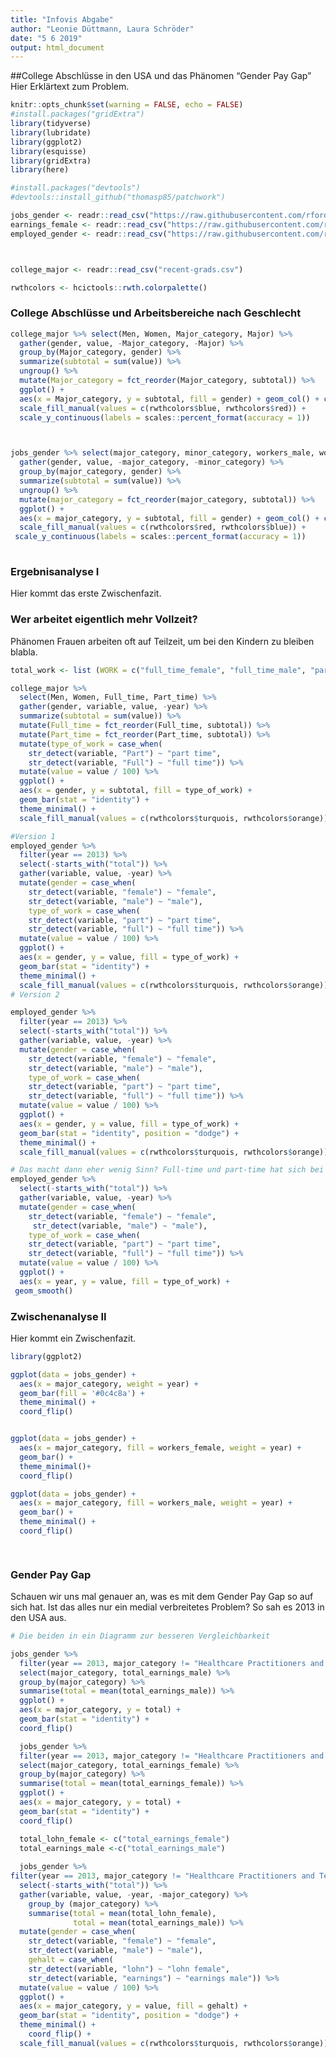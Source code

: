 ```yaml
---
title: "Infovis Abgabe"
author: "Leonie Düttmann, Laura Schröder"
date: "5 6 2019"
output: html_document
---
```


##College Abschlüsse in den USA und das Phänomen "Gender Pay Gap"
Hier Erklärtext zum Problem.
```r
knitr::opts_chunk$set(warning = FALSE, echo = FALSE)
#install.packages("gridExtra")
library(tidyverse)
library(lubridate)
library(ggplot2)
library(esquisse)
library(gridExtra)
library(here)

#install.packages("devtools")
#devtools::install_github("thomasp85/patchwork")
```


```r
jobs_gender <- readr::read_csv("https://raw.githubusercontent.com/rfordatascience/tidytuesday/master/data/2019/2019-03-05/jobs_gender.csv")
earnings_female <- readr::read_csv("https://raw.githubusercontent.com/rfordatascience/tidytuesday/master/data/2019/2019-03-05/earnings_female.csv") 
employed_gender <- readr::read_csv("https://raw.githubusercontent.com/rfordatascience/tidytuesday/master/data/2019/2019-03-05/employed_gender.csv") 



college_major <- readr::read_csv("recent-grads.csv")

rwthcolors <- hcictools::rwth.colorpalette()

```
### College Abschlüsse und Arbeitsbereiche nach Geschlecht

```r

college_major %>% select(Men, Women, Major_category, Major) %>% 
  gather(gender, value, -Major_category, -Major) %>% 
  group_by(Major_category, gender) %>% 
  summarize(subtotal = sum(value)) %>%
  ungroup() %>% 
  mutate(Major_category = fct_reorder(Major_category, subtotal)) %>% 
  ggplot() +
  aes(x = Major_category, y = subtotal, fill = gender) + geom_col() + coord_flip() +
  scale_fill_manual(values = c(rwthcolors$blue, rwthcolors$red)) +
  scale_y_continuous(labels = scales::percent_format(accuracy = 1)) 



jobs_gender %>% select(major_category, minor_category, workers_male, workers_female) %>% 
  gather(gender, value, -major_category, -minor_category) %>% 
  group_by(major_category, gender) %>% 
  summarize(subtotal = sum(value)) %>% 
  ungroup() %>% 
  mutate(major_category = fct_reorder(major_category, subtotal)) %>% 
  ggplot() +
  aes(x = major_category, y = subtotal, fill = gender) + geom_col() + coord_flip() +
  scale_fill_manual(values = c(rwthcolors$red, rwthcolors$blue)) +
 scale_y_continuous(labels = scales::percent_format(accuracy = 1)) 
  


```

### Ergebnisanalyse I
Hier kommt das erste Zwischenfazit.

### Wer arbeitet eigentlich mehr Vollzeit?
Phänomen Frauen arbeiten oft auf Teilzeit, um bei den Kindern zu bleiben blabla.

```r

total_work <- list (WORK = c("full_time_female", "full_time_male", "part_time_female", "part_time_male"))

college_major %>% 
  select(Men, Women, Full_time, Part_time) %>% 
  gather(gender, variable, value, -year) %>%
  summarize(subtotal = sum(value)) %>% 
  mutate(Full_time = fct_reorder(Full_time, subtotal)) %>% 
  mutate(Part_time = fct_reorder(Part_time, subtotal)) %>% 
  mutate(type_of_work = case_when(
    str_detect(variable, "Part") ~ "part time",
    str_detect(variable, "Full") ~ "full time")) %>%  
  mutate(value = value / 100) %>% 
  ggplot() +
  aes(x = gender, y = subtotal, fill = type_of_work) + 
  geom_bar(stat = "identity") +
  theme_minimal() +
  scale_fill_manual(values = c(rwthcolors$turquois, rwthcolors$orange)) 

#Version 1
employed_gender %>% 
  filter(year == 2013) %>% 
  select(-starts_with("total")) %>% 
  gather(variable, value, -year) %>%
  mutate(gender = case_when(
    str_detect(variable, "female") ~ "female",
    str_detect(variable, "male") ~ "male"),
    type_of_work = case_when(
    str_detect(variable, "part") ~ "part time",
    str_detect(variable, "full") ~ "full time")) %>%  
  mutate(value = value / 100) %>% 
  ggplot() +
  aes(x = gender, y = value, fill = type_of_work) + 
  geom_bar(stat = "identity") +
  theme_minimal() +
  scale_fill_manual(values = c(rwthcolors$turquois, rwthcolors$orange)) 
# Version 2

employed_gender %>% 
  filter(year == 2013) %>% 
  select(-starts_with("total")) %>% 
  gather(variable, value, -year) %>%
  mutate(gender = case_when(
    str_detect(variable, "female") ~ "female",
    str_detect(variable, "male") ~ "male"),
    type_of_work = case_when(
    str_detect(variable, "part") ~ "part time",
    str_detect(variable, "full") ~ "full time")) %>%  
  mutate(value = value / 100) %>% 
  ggplot() +
  aes(x = gender, y = value, fill = type_of_work) + 
  geom_bar(stat = "identity", position = "dodge") +
  theme_minimal() +
  scale_fill_manual(values = c(rwthcolors$turquois, rwthcolors$orange)) 

# Das macht dann eher wenig Sinn? Full-time und part-time hat sich bei Frauen über die Jahre nicht verändert.
employed_gender %>% 
  select(-starts_with("total")) %>% 
  gather(variable, value, -year) %>%
  mutate(gender = case_when(
    str_detect(variable, "female") ~ "female",
     str_detect(variable, "male") ~ "male"),
    type_of_work = case_when(
    str_detect(variable, "part") ~ "part time",
    str_detect(variable, "full") ~ "full time")) %>%  
  mutate(value = value / 100) %>% 
  ggplot() +
  aes(x = year, y = value, fill = type_of_work) + 
 geom_smooth() 

```

### Zwischenanalyse II
Hier kommt ein Zwischenfazit. 

```r
library(ggplot2)

ggplot(data = jobs_gender) +
  aes(x = major_category, weight = year) +
  geom_bar(fill = '#0c4c8a') +
  theme_minimal() + 
  coord_flip()


ggplot(data = jobs_gender) +
  aes(x = major_category, fill = workers_female, weight = year) +
  geom_bar() +
  theme_minimal()+
  coord_flip()

ggplot(data = jobs_gender) +
  aes(x = major_category, fill = workers_male, weight = year) +
  geom_bar() +
  theme_minimal() + 
  coord_flip()

  
```

### Gender Pay Gap
Schauen wir uns mal genauer an, was es mit dem Gender Pay Gap so auf sich hat. Ist das alles nur ein medial verbreitetes Problem? 
So sah es 2013 in den USA aus. 

```r

# Die beiden in ein Diagramm zur besseren Vergleichbarkeit

jobs_gender %>% 
  filter(year == 2013, major_category != "Healthcare Practitioners and Technical") %>%
  select(major_category, total_earnings_male) %>% 
  group_by(major_category) %>% 
  summarise(total = mean(total_earnings_male)) %>% 
  ggplot() +
  aes(x = major_category, y = total) +
  geom_bar(stat = "identity") +
  coord_flip() 

  jobs_gender %>% 
  filter(year == 2013, major_category != "Healthcare Practitioners and Technical") %>%
  select(major_category, total_earnings_female) %>% 
  group_by(major_category) %>% 
  summarise(total = mean(total_earnings_female)) %>% 
  ggplot() +
  aes(x = major_category, y = total) +
  geom_bar(stat = "identity") +
  coord_flip() 

  total_lohn_female <- c("total_earnings_female")
  total_earnings_male <-c("total_earnings_male")
  
  jobs_gender %>%   
filter(year == 2013, major_category != "Healthcare Practitioners and Technical") %>% 
  select(-starts_with("total")) %>% 
  gather(variable, value, -year, -major_category) %>%
    group_by (major_category) %>% 
    summarise(total = mean(total_lohn_female),
              total = mean(total_earnings_male)) %>% 
  mutate(gender = case_when(
    str_detect(variable, "female") ~ "female",
    str_detect(variable, "male") ~ "male"),
    gehalt = case_when(
    str_detect(variable, "lohn") ~ "lohn female",
    str_detect(variable, "earnings") ~ "earnings male")) %>%  
  mutate(value = value / 100) %>% 
  ggplot() +
  aes(x = major_category, y = value, fill = gehalt) + 
  geom_bar(stat = "identity", position = "dodge") +
  theme_minimal() +
    coord_flip() +
  scale_fill_manual(values = c(rwthcolors$turquois, rwthcolors$orange)) 

 
```

